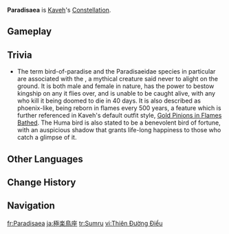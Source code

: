 {{Constellation Overview Infobox
|image       = Paradisaea
|character   = Kaveh
|meaning     = Bird-of-paradise
}}
'''Paradisaea''' is [[Kaveh]]'s [[Constellation]].

==Gameplay==
{{Constellation Table|Kaveh}}

==Trivia==
* The term bird-of-paradise and the Paradisaeidae species in particular are associated with the {{w|Huma bird}}, a mythical creature said never to alight on the ground. It is both male and female in nature, has the power to bestow kingship on any it flies over, and is unable to be caught alive, with any who kill it being doomed to die in 40 days. It is also described as phoenix-like, being reborn in flames every 500 years, a feature which is further referenced in Kaveh's default outfit style, [[Gold Pinions in Flames Bathed]]. The Huma bird is also stated to be a benevolent bird of fortune, with an auspicious shadow that grants life-long happiness to those who catch a glimpse of it.

==Other Languages==
{{Other Languages
|en      = Paradisaea
|en_lang = la
|en_tl   = {{w|Bird-of-paradise}}
|zhs     = 天堂鸟座
|zhs_rm  = Tiāntángniǎo-zuò
|zht     = 天堂鳥座
|zht_rm  = Tiāntángniǎo-zuò
|zh_tl   = Bird of Paradise Constellation
|ja      = 極楽鳥座
|ja_rm   = Gokurakuchou-za
|ja_tl   = Bird of Paradise Constellation
|ko      = {{tt|극락조|極樂鳥}}<->자리
|ko_tl   = Bird of Paradise Constellation
|es      = Paradisaea
|fr      = Paradisaea
|ru      = Райская Птица
|ru_tl   = Paradise Bird
|th      = Paradisaea
|vi      = {{tt|Cung|宮}} {{tt|Thiên Đường Điểu|天堂鳥}}
|vi_tl   = <!--use {{Sino|vi|part=1}}-->
|de      = Paradisaea
|id      = Paradisaea
|pt      = Paradisaea
|tr      = Sumru
|tr_tl   = {{W|Tern}}
|it      = Paradisaea
}}

==Change History==
{{Change History|3.6}}

==Navigation==
{{Constellation Navbox}}

[[fr:Paradisaea]]
[[ja:極楽鳥座]]
[[tr:Sumru]]
[[vi:Thiên Đường Điểu]]